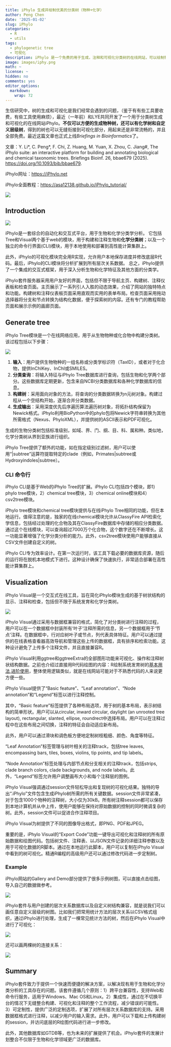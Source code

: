 ```yaml
---
title: iPhylo 生成并绘制优美的分类树（物种+化学）
author: Peng Chen
date: '2025-01-02'
slug: iPhylo
categories:
  - R
  - utils
tags:
  - phylogenetic tree
  - 可视化
description: iPhylo 是一个免费的用于生成，注释和可视化分类树的在线网站，可以绘制物种，化合物和其他层级结构的各种树图并方便地添加复杂注释信息。
image: images/iphy.png
math: ~
license: ~
hidden: no
comments: yes
editor_options: 
  markdown: 
    wrap: 72
---
```


生信研究中，树的生成和可视化是我们经常会遇到的问题，（鉴于有有些工具要收费，有些工具使用麻烦），最近（一年前）和LYE共同开发了一个用于分类树生成和可视化的在线网站iPhylo。**不仅可以方便的生成物种树，还可以有化学树和自定义层级树**，得到的树也可以无缝衔接到可视化部分，用起来还是非常流畅的，并且全部免费。最近这篇文章也正式上线*Briefings in Bioinformatics*了。

文章：Y. Li\*, C. Peng\*, F. Chi, Z. Huang, M. Yuan, X. Zhou, C. Jiang#, The iPhylo suite: an interactive platform for building and annotating biological and chemical taxonomic trees. Briefings Bioinf. 26, bbae679 (2025). <https://doi.org/10.1093/bib/bbae679>.


iPhylo网址：<https://iPhylo.net>

iPhylo全面教程：<https://asa12138.github.io/iPhylo_tutorial/>

![](images/iPhylo_main.png)

## Introduction

![](images/iphy.png)

iPhylo是一套综合的自动化和交互式平台，用于生物和化学分类学分析。
它包括Tree和Visual两个基于web的模块，用于构建和注释生物和**化学分类树**；以及一个独立的命令行界面(CLI)模块，用于本地使用和部署到高性能计算集群上。

此外，iPhylo的可视化模块完全用R实现，允许用户本地保存进度并修改底层R代码。最后，iPhylo的CLI模块将分析扩展到所有层次关系数据。
总之，iPhylo提供了一个集成的交互式框架，用于深入分析生物和化学特征及其他方面的分类学。

iPhylo套件服务器采用用户友好的界面，包括但不限于导航主页、构建树、注释仪表板和检查页面。主页展示了一系列引人入胜的动态效果，介绍了网站的独特特点和功能。构建树和注释仪表板页面采用直观而实用的表单布局。检查页面采用拖动选择器将分支和节点转换为结构化数据，便于探索树的内容。还有专门的教程帮助页面和展示示例的画廊页面。

## Generate tree

iPhylo Tree模块是一个在线网络应用，用于从生物物种或化合物中构建分类树。该过程包括以下步骤：

![](images/iPhylo_tree.png)

1. **输入**：用户提供生物物种的一组名称或分类学标识符（TaxID），或者对于化合物，提供InChIKey、InChI或SMILES。
2. **分类查询**：将输入特征与iPhylo Tree数据库进行查询，包括生物和化学两个部分。这些数据库定期更新，包含来自NCBI分类数据库和各种化学数据库的信息。
3. **构建树**：采用面向对象的方法，将查询的分类数据转换为n元树对象。构建过程从一个空结构开始，逐渐合并分类数据。
4. **生成输出**：采用深度优先后序遍历算法遍历树对象，将拓扑结构保留为Newick格式。iPhylo利用BioPython中的phylo包将Newick字符串转换为其他所需格式（Nexus、PhyloXML），并提供树的ASCII表示和PDF可视化。

生成的生物分类树包括标准级别，如域、界、门、纲、目、科、属和种。类似地，化学分类树从界到亚族进行组织。

iPhylo Tree提供了额外的功能，如在指定级别过滤树，用户可以使用“|subtree”运算符提取特定的clade（例如，Primates|subtree或Hydroxyindoles|subtree）。

### CLI 命令行

iPhylo CLI是基于Web的iPhylo Tree的扩展。iPhylo CLI包括四个模块，即1）phylo tree模块，2）chemical tree模块，3）chemical online模块和4）csv2tree模块。

iPhylo tree模块和chemical tree模块提供与在线iPhylo Tree相同的功能，但在本地运行。值得注意的是，独家的在线chemical模块允许从ClassyFire API检索化学信息，包括经过处理的化合物及其在ClassyFire数据库中存储的相应分类数据。通过这个在线模块，可以查询超过7000万个化合物，这个数字还在不断增长。这一功能显著增强了化学分类分析的能力。此外，csv2tree模块使用户能够直接从CSV文件创建自定义的树。

iPhylo CLI专为效率设计。在第一次运行时，该工具下载必要的数据库资源，随后的运行将在脱机本地模式下进行。这种设计确保了快速执行，非常适合部署在高性能计算集群上。

## Visualization

iPhylo Visual是一个交互式在线工具，旨在简化iPhylo模块生成的基于树状结构的显示、注释和检查，包括但不限于系统发育和化学分类树。

![](images/iPhylo_vis.png)

iPhylo Visual通过采用与数据框兼容的格式，简化了对分类树进行注释的过程，用户可以在一个数据框中封装所有‘叶子’注释所需的信息，另一个数据框用于‘节点’注释。在数据框中，行对应树叶子或节点，列代表具体特征。用户可以通过提供的在线表格查看器高效导航和管理这些上传的数据框，具有排序和检索功能。这种设计避免了上传多个注释文件，并且直接兼容R。

iPhylo Visual利用ggtree和ggtreeExtra的全部图形功能来可视化、操作和注释树状结构数据。之前也介绍过直接用R代码绘图的内容：R绘制系统发育树的[基本用法](../r-tree),[进阶使用](../r-tree2)，整体使用逻辑类似，就是在线网站可能对于不熟悉代码的人来说更方便一些。

iPhylo Visual提供了“Basic feature”、“Leaf annotation”、“Node annotation”和“Legend”标签以进行注释控制。

其中，“Basic feature”标签提供了各种布局选项，用于树的基本布局，表示树结构的简单形状。用户可以从circular, inward circular, daylight (an unrooted tree layout), rectangular, slanted, ellipse, roundrect中选择布局。用户可以在注释过程中在这些布局之间切换，注释的特征会自动适应新布局。

此外，用户可以通过滑块和调色板方便地定制树枝粗细、颜色、角度等特征。 

“Leaf Annotation”标签管理与树叶相关的注释track，包括tree leaves, encompassing bars, tiles, boxes, violins, tip points, and tip labels。 

“Node Annotation”标签处理与内部节点和分支相关的注释track，包括strips, clade branch colors, clade backgrounds, and node labels。此外，“Legend”标签允许用户调整画布大小和每个注释层的图例。

iPhylo Visual强调通过session文件轻松导出和复现树的可视化结果。独特的导出“.iPhylo”文件包含生成iPhylo树所需的所有关键数据。session文件非常紧凑，对于包含1000个物种的注释树，大小仅为30kB。所有树注释session都可以保存到本地计算机并从中上传，使用户能够在保持对原始数据的控制的同时微调复杂的树。此外，session文件可以促进合作注释项目。

iPhylo Visual为树提供了不同的图像导出格式，即PNG、PDF和JPEG。

重要的是，iPhylo Visual的“Export Code”功能一键导出可视化和注释树的所有原始数据和绘图代码。包括树文件、注释表、以JSON文件记录的详细注释参数以及用于可视化数据的R脚本。通过在本地运行此脚本，用户可以复制在iPhylo Visual中看到的树可视化。精通R编程的高级用户还可以通过修改代码进一步定制树。

### Example

iPhylo网站的Gallery and Demo部分提供了很多示例树图，可以直接点击绘图，导入自己的数据做参考。

![](images/iPhylo.png)

iPhylo套件与用户创建的层次关系数据库以及自定义树结构兼容，就是说我们可以画任意自定义层级的树图。比如我们把常用统计方法的层次关系以CSV格式组织，通过iPhylo进行处理，生成了一棵常见统计方法的树，然后在iPhylo Visual中进行了可视化：

![](images/iPhylo_stat.png)

还可以画两棵树的连接关系：

![](images/corr-961_664.jpg)

## Summary

iPhylo套件致力于提供一个快速而便捷的解决方案，以解决现有用于生物和化学分类分析的工具存在的问题。该套件遵循几个原则：1）跨平台兼容性，支持Web和命令行服务，适用于Windows、Mac OS和Linux。2）集成性，通过在不切换平台的情况下无缝整合构建、可视化和注释的整个工作流程，减少错误的可能性。3）可定制性，提供广泛的定制选项，扩展了对所有层次关系数据库的支持。采用数据框格式进行注释，以减少用户的输入需求。此外，用户可以下载和上传构建树的session，并访问底层的R绘图代码进行进一步修改。

此外，其他数据库如GTDB等，也为未来的扩展提供了机会。iPhylo套件的发展计划整合不仅限于生物和化学领域更广泛的数据库。

